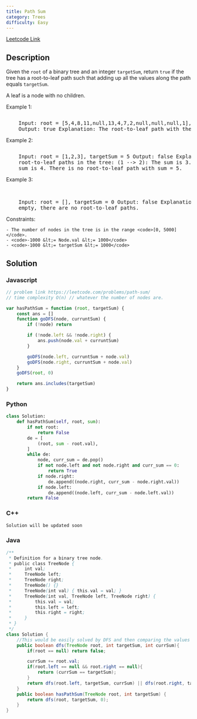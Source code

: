 ```yaml
---
title: Path Sum
category: Trees
difficulty: Easy
---
```


<Callout>

[Leetcode Link](https://leetcode.com/problems/path-sum)

</Callout>

## Description

Given the <code>root</code> of a binary tree and an integer <code>targetSum</code>, return <code>true</code> if the tree has a root-to-leaf path such that adding up all the values along the path equals <code>targetSum</code>.

A leaf is a node with no children.

Example 1:

<Image
	alt=""
	src="https://assets.leetcode.com/uploads/2021/01/18/pathsum1.jpg"
	width={500}
	height={356}
/>
<br />
<pre className="overflow-x-auto">
	Input: root = [5,4,8,11,null,13,4,7,2,null,null,null,1], targetSum = 22
	Output: true Explanation: The root-to-leaf path with the target sum is shown.
</pre>

Example 2:

<Image
	alt=""
	src="https://assets.leetcode.com/uploads/2021/01/18/pathsum2.jpg"
/>
<br />
<pre className="overflow-x-auto">
	Input: root = [1,2,3], targetSum = 5 Output: false Explanation: There two
	root-to-leaf paths in the tree: (1 --&gt; 2): The sum is 3. (1 --&gt; 3): The
	sum is 4. There is no root-to-leaf path with sum = 5.
</pre>

Example 3:

<br />
<pre className="overflow-x-auto">
	Input: root = [], targetSum = 0 Output: false Explanation: Since the tree is
	empty, there are no root-to-leaf paths.
</pre>

Constraints:

    - The number of nodes in the tree is in the range <code>[0, 5000]</code>.
    - <code>-1000 &lt;= Node.val &lt;= 1000</code>
    - <code>-1000 &lt;= targetSum &lt;= 1000</code>

## Solution

### Javascript

```javascript
// problem link https://leetcode.com/problems/path-sum/
// time complexity O(n) // whatever the number of nodes are.

var hasPathSum = function (root, targetSum) {
	const ans = []
	function goDFS(node, curruntSum) {
		if (!node) return

		if (!node.left && !node.right) {
			ans.push(node.val + curruntSum)
		}

		goDFS(node.left, curruntSum + node.val)
		goDFS(node.right, curruntSum + node.val)
	}
	goDFS(root, 0)

	return ans.includes(targetSum)
}
```

### Python

```python
class Solution:
    def hasPathSum(self, root, sum):
        if not root:
            return False
        de = [
            (root, sum - root.val),
        ]
        while de:
            node, curr_sum = de.pop()
            if not node.left and not node.right and curr_sum == 0:
                return True
            if node.right:
                de.append((node.right, curr_sum - node.right.val))
            if node.left:
                de.append((node.left, curr_sum - node.left.val))
        return False

```

### C++

```cpp
Solution will be updated soon
```

### Java

```java
/**
 * Definition for a binary tree node.
 * public class TreeNode {
 *     int val;
 *     TreeNode left;
 *     TreeNode right;
 *     TreeNode() {}
 *     TreeNode(int val) { this.val = val; }
 *     TreeNode(int val, TreeNode left, TreeNode right) {
 *         this.val = val;
 *         this.left = left;
 *         this.right = right;
 *     }
 * }
 */
class Solution {
    //This would be easily solved by DFS and then comparing the values
    public boolean dfs(TreeNode root, int targetSum, int currSum){
        if(root == null) return false;

        currSum += root.val;
        if(root.left == null && root.right == null){
            return (currSum == targetSum);
        }
        return dfs(root.left, targetSum, currSum) || dfs(root.right, targetSum, currSum);
    }
    public boolean hasPathSum(TreeNode root, int targetSum) {
        return dfs(root, targetSum, 0);
    }
}

```
